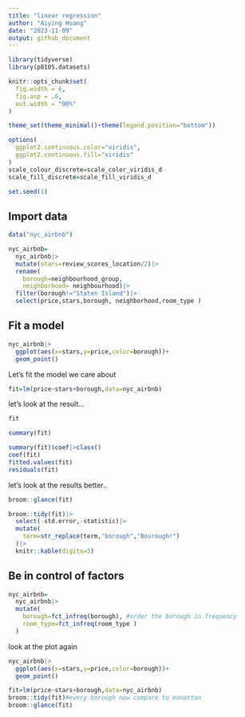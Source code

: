 ```yaml
---
title: "linear regression"
author: "Aiying Huang"
date: "2023-11-09"
output: github_document
---
```


```r
library(tidyverse)
library(p8105.datasets)

knitr::opts_chunk$set(
  fig.width = 6,
  fig.asp = .6,
  out.width = "90%"
)

theme_set(theme_minimal()+theme(legend.position="bottom"))

options(
  ggplot2.continuous.color="viridis",
  ggplot2.continuous.fill="viridis"
)
scale_colour_discrete=scale_color_viridis_d
scale_fill_discrete=scale_fill_viridis_d

set.seed(1)
```

## Import data

```r
data("nyc_airbnb")

nyc_airbnb=
  nyc_airbnb|>
  mutate(stars=review_scores_location/2)|>
  rename(
    borough=neighbourhood_group,
    neighborhood= neighbourhood)|>
  filter(borough!="Staten Island")|>
  select(price,stars,borough, neighborhood,room_type )
```

## Fit a model

```r
nyc_airbnb|>
  ggplot(aes(x=stars,y=price,color=borough))+
  geom_point()
```

Let's fit the model we care about

```r
fit=lm(price~stars+borough,data=nyc_airbnb)
```

let's look at the result...

```r
fit

summary(fit)

summary(fit)$coef|>class()
coef(fit)
fitted.values(fit)
residuals(fit)
```

let's look at the results better..

```r
broom::glance(fit)

broom::tidy(fit)|>
  select(-std.error,-statistic)|>
  mutate(
    term=str_replace(term,"borough","Bourough!")
  )|>
  knitr::kable(digits=3)
```

##  Be in control of factors

```r
nyc_airbnb=
  nyc_airbnb|>
  mutate(
    borough=fct_infreq(borough), #order the borough in frequency
    room_type=fct_infreq(room_type )
  )
```

look at the plot again

```r
nyc_airbnb|>
  ggplot(aes(x=stars,y=price,color=borough))+
  geom_point()
```

```r
fit=lm(price~stars+borough,data=nyc_airbnb)
broom::tidy(fit)#every borough now compare to manattan
broom::glance(fit)
```








